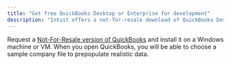```yaml
---
title: "Get free QuickBooks Desktop or Enterprise for development"
description: "Intuit offers a not-for-resale download of QuickBooks Desktop or Enterprise."
---
```



Request a [Not-For-Resale version of QuickBooks](https://developer.intuit.com/app/developer/qbdesktop/docs/get-started/not-for-resale-software) and install it on a Windows machine or VM. When you open QuickBooks, you will be able to choose a sample company file to prepopulate realistic data.